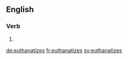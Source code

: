 ==English==

===Verb===
{{head|en}}

# {{en-third-person singular of|euthanatize}}

[[de:euthanatizes]]
[[fr:euthanatizes]]
[[sv:euthanatizes]]